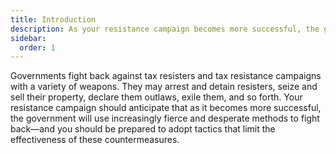 ```yaml
---
title: Introduction
description: As your resistance campaign becomes more successful, the government will use increasingly fierce and desperate methods to fight back.
sidebar:
  order: 1
---
```

Governments fight back against tax resisters and tax resistance campaigns with a variety of weapons.
They may arrest and detain resisters, seize and sell their property, declare them outlaws, exile them, and so forth.
Your resistance campaign should anticipate that as it becomes more successful, the government will use increasingly fierce and desperate methods to fight back—and you should be prepared to adopt tactics that limit the effectiveness of these countermeasures.

